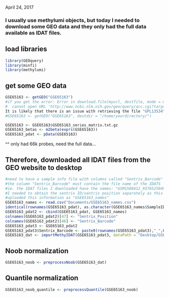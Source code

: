 April 24, 2017

### I usually use methylumi objects, but today I needed to download some GEO data and they only had the full data available as IDAT files.

## load libraries
```r
library(GEOquery)
library(minfi)
library(methylumi)
```

## get some GEO data
```r
GSE65163 <- getGEO("GSE65163")
#if you get the error: Error in download.file(myurl, destfile, mode = mode, quiet = TRUE, method = #getOption("download.file.method.GEOquery")) : 
#  cannot open URL 'http://www.ncbi.nlm.nih.gov/geo/query/acc.cgi?targ=self&acc=GPL13534&form=text&view=full'
It is likely that there is an issue with retrieving the file "GPL13534" from ncbi. If you can download that directly to your home directory, then run the following line so that it will pull the GPL13534 locally: 
#GSE65163 <- getGEO("GSE65163", destdir = "/home/yourdirectory/")

GSE65163 <- GSE65163$GSE65163_series_matrix.txt.gz
GSE65163_betas <- m2beta(exprs(GSE65163))
GSE65163_pdat <- pData(GSE65163)
```
^^ only had 66k probes, need the full data...

## Therefore, downloaded all IDAT files from the GEO website to desktop
```r
#need to have a sample info file with columns called "Sentrix_Barcode" and "Sentrix_Position")
#the column "Sentrix_Barcode" must contain the file name of the IDATS
#ie. the IDAT files I downloaded have the names: "GSM1588412_9376525049_R01C01_Red.idat", so the column "Sentrix_Barcode" needs to have "GSM1588412_9376525049", the column "Sentrix_Position" needs to have the row/column info "R01C01".
#I needed to obtain the sentrix ID/sentrix position separately as this was not provided in the pdat from GEO, but I was able to retrieve this information from the names of the IDAT files
#uploaded this information as "GSE65163_names"
GSE65163_names <- read.csv("Documents/GSE65163_names.csv")
identical(rownames(GSE65163_pdat), as.character(GSE65163_names$SampleID)) #TRUE
GSE65163_pdat2 <- cbind(GSE65163_pdat, GSE65163_names)
colnames(GSE65163_pdat2)[47] <- "Sentrix_Position"
colnames(GSE65163_pdat2)[46] <- "Sentrix_Barcode"
GSE65163_pdat3 <- GSE65163_pdat2
GSE65163_pdat3$Sentrix_Barcode <- paste0(rownames(GSE65163_pdat3),"_",GSE65163_pdat3$Sentrix_Barcode)
GSE65163_dat <- importMethyIDAT(GSE65163_pdat3, dataPath = "Desktop/GSE65163_RAW/") #TA-DA
```

## Noob normalization
```r
GSE65163_noob <- preprocessNoob(GSE65163_dat)
```

## Quantile normalization
```r
GSE65163_noob_quantile <- preprocessQuantile(GSE65163_noob)
```
